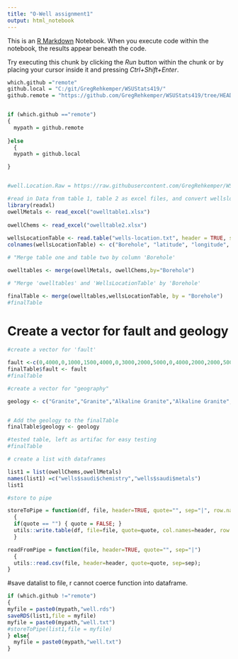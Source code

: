 ---
title: "O-Well assignment1"
output: html_notebook
---

This is an [R Markdown](http://rmarkdown.rstudio.com) Notebook. When you execute code within the notebook, the results appear beneath the code. 

Try executing this chunk by clicking the *Run* button within the chunk or by placing your cursor inside it and pressing *Ctrl+Shift+Enter*. 
```{r}
which.github ="remote"
github.local = "C:/git/GregRehkemper/WSUStats419/"
github.remote = "https://github.com/GregRehkemper/WSUStats419/tree/HEAD/"


if (which.github =="remote")
{
  mypath = github.remote
 
}else
  {
  mypath = github.local

}


#well.Location.Raw = https://raw.githubusercontent.com/GregRehkemper/WSUStats419/main/o-well/wells-location.txt?token=ASUPSE7VGFM3RGCMWSKDPPDAFIFC2
```
```{r}
#read in Data from table 1, table 2 as excel files, and convert wellslocation to table from txt file and  columns  to standardize language '
library(readxl)
owellMetals <- read_excel("owelltable1.xlsx")
  
owellChems <- read_excel("owelltable2.xlsx")
  
wellsLocationTable <- read.table("wells-location.txt", header = TRUE, sep = "|", stringsAsFactors = FALSE)  
colnames(wellsLocationTable) <- c("Borehole", "latitude", "longitude", "altitude.ft")
```

```{r}
# "Merge table one and table two by column 'Borehole'

owelltables <- merge(owellMetals, owellChems,by="Borehole")

# "Merge 'owelltables' and 'WellsLocationTable' by 'Borehole'

finalTable <- merge(owelltables,wellsLocationTable, by = "Borehole")
#finalTable
```
# Create a vector for fault and geology

```{r}
#create a vector for 'fault'

fault <-c(0,4000,0,1000,1500,4000,0,3000,2000,5000,0,4000,2000,2000,5000,4000,3000,5000,10000,8000,9000,5000,0)
finalTable$fault <- fault
#finalTable

#create a vector for "geography"

geology <- c("Granite","Granite","Alkaline Granite","Alkaline Granite","Granite","Volcanic Rock","Gypsum","Alkaline Granite","Gypsum","Volcanic Rock","Alkaline Granite","Granite","Gypsum","Gypsum","Volcanic Rock","Volcanic Rock","Gypsum","Sand","Sand","Sand","Sand","Sand","Alkaline Granite")


# Add the geology to the finalTable
finalTable$geology <- geology

#tested table, left as artifac for easy testing
#finalTable


```
```{r}
# create a list with dataframes

list1 = list(owellChems,owellMetals)
names(list1) =c("wells$saudi$chemistry","wells$saudi$metals")
list1

```


```{r}
#store to pipe

storeToPipe = function(df, file, header=TRUE, quote="", sep="|", row.names=FALSE)
  {
  if(quote == "") { quote = FALSE; }
  utils::write.table(df, file=file, quote=quote, col.names=header, row.names=row.names, sep=sep);
  }

readFromPipe = function(file, header=TRUE, quote="", sep="|")
  {
  utils::read.csv(file, header=header, quote=quote, sep=sep);
}
```
#save datalist to file, r cannot coerce function into dataframe.

```{r}


if (which.github !="remote")
{
myfile = paste0(mypath,"well.rds")
saveRDS(list1,file = myfile)
myfile = paste0(mypath,"well.txt")
#storeToPipe(list1,file = myfile)
} else{
  myfile = paste0(mypath,"well.txt")
}
```

